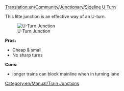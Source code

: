 [[Translation:en/Community/Junctionary/Sideline U Turn]]
{{en/Community/Junctionary/Navigation}}

This litte junction is an effective way of an U-turn.

[[File:en/Community/Junctionary/Mainline u turn.png|center|frame|U-Turn Junction]]

'''Pros:'''
*Cheap & small
*No sharp turns

'''Cons:'''
*longer trains can block mainline when in turning lane

[[Category:en/Manual/Train Junctions]]